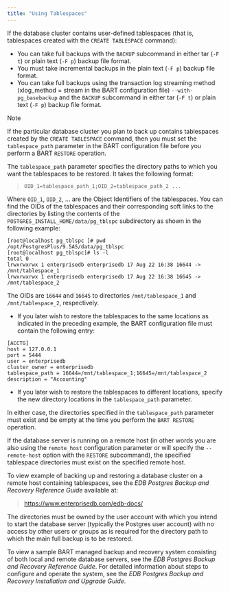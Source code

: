 ```yaml
---
title: "Using Tablespaces"
---
```


If the database cluster contains user-defined tablespaces (that is, tablespaces created with the `CREATE TABLESPACE` command):

  - You can take full backups with the `BACKUP` subcommand in either tar (`-F t`) or plain text (`-F p`) backup file format.
  - You must take incremental backups in the plain text (`-F p`) backup file format.
  - You can take full backups using the transaction log streaming method (xlog_method = stream in the BART configuration file) `--with-pg_basebackup` and the `BACKUP` subcommand in either tar (`-F t`) or plain text (`-F p`) backup file format.

<div class="note">

<div class="title">

Note

</div>

If the particular database cluster you plan to back up contains tablespaces created by the `CREATE TABLESPACE` command, then you must set the `tablespace_path` parameter in the BART configuration file before you perform a BART `RESTORE` operation.

</div>

The `tablespace_path` parameter specifies the directory paths to which you want the tablespaces to be restored. It takes the following format:

> `OID_1=tablespace_path_1;OID_2=tablespace_path_2 ...`

Where `OID_1`, `OID_2`, … are the Object Identifiers of the tablespaces. You can find the OIDs of the tablespaces and their corresponding soft links to the directories by listing the contents of the `POSTGRES_INSTALL_HOME/data/pg_tblspc` subdirectory as shown in the following example:

``` text
[root@localhost pg_tblspc ]# pwd
/opt/PostgresPlus/9.5AS/data/pg_tblspc
[root@localhost pg_tblspc]# ls -l
total 0
lrwxrwxrwx 1 enterprisedb enterprisedb 17 Aug 22 16:38 16644 -> /mnt/tablespace_1
lrwxrwxrwx 1 enterprisedb enterprisedb 17 Aug 22 16:38 16645 -> /mnt/tablespace_2
```

The OIDs are `16644` and `16645` to directories `/mnt/tablespace_1` and `/mnt/tablespace_2`, respectively.

  - If you later wish to restore the tablespaces to the same locations as indicated in the preceding example, the BART configuration file must contain the following entry:

<!-- end list -->

``` text
[ACCTG]
host = 127.0.0.1
port = 5444
user = enterprisedb
cluster_owner = enterprisedb
tablespace_path = 16644=/mnt/tablespace_1;16645=/mnt/tablespace_2
description = "Accounting"
```

  - If you later wish to restore the tablespaces to different locations, specify the new directory locations in the `tablespace_path` parameter.

In either case, the directories specified in the `tablespace_path` parameter must exist and be empty at the time you perform the `BART RESTORE` operation.

If the database server is running on a remote host (in other words you are also using the `remote_host` configuration parameter or will specify the `--remote-host` option with the `RESTORE` subcommand), the specified tablespace directories must exist on the specified remote host.

To view example of backing up and restoring a database cluster on a remote host containing tablespaces, see the *EDB Postgres Backup and Recovery Reference Guide* available at:

> <https://www.enterprisedb.com/edb-docs/>

The directories must be owned by the user account with which you intend to start the database server (typically the Postgres user account) with no access by other users or groups as is required for the directory path to which the main full backup is to be restored.

To view a sample BART managed backup and recovery system consisting of both local and remote database servers, see the *EDB Postgres Backup and Recovery Reference Guide*. For detailed information about steps to configure and operate the system, see the *EDB Postgres Backup and Recovery Installation and Upgrade Guide*.
